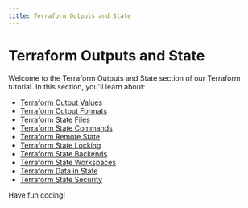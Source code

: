 ```yaml
---
title: Terraform Outputs and State
---
```


# Terraform Outputs and State

Welcome to the Terraform Outputs and State section of our Terraform tutorial. In this section, you'll learn about:

- [Terraform Output Values](./0-terraform-output-values.mdx)
- [Terraform Output Formats](./1-terraform-output-formats.mdx)
- [Terraform State Files](./2-terraform-state-files.mdx)
- [Terraform State Commands](./3-terraform-state-commands.mdx)
- [Terraform Remote State](./4-terraform-remote-state.mdx)
- [Terraform State Locking](./5-terraform-state-locking.mdx)
- [Terraform State Backends](./6-terraform-state-backends.mdx)
- [Terraform State Workspaces](./7-terraform-state-workspaces.mdx)
- [Terraform Data in State](./8-terraform-data-in-state.mdx)
- [Terraform State Security](./9-terraform-state-security.mdx)

Have fun coding!
